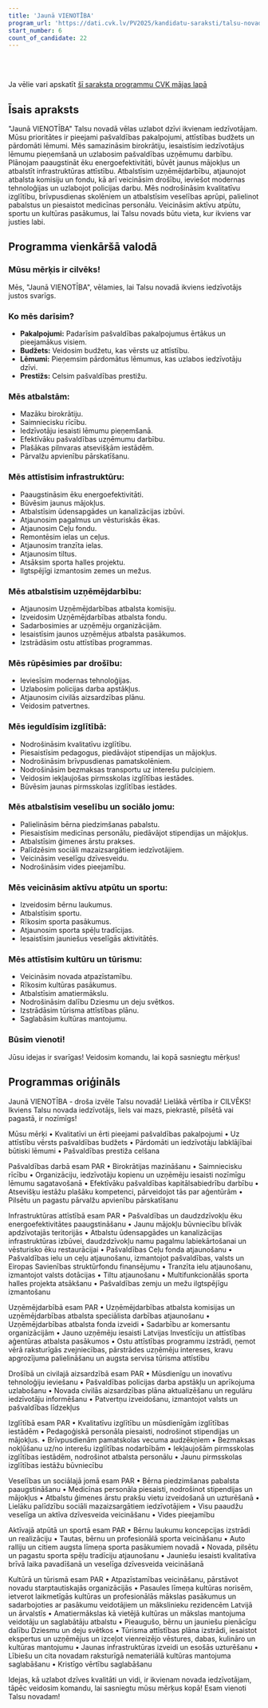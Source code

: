 ```yaml
---
title: 'Jaunā VIENOTĪBA'
program_url: 'https://dati.cvk.lv/PV2025/kandidatu-saraksti/talsu-novads/jauna-vienotiba'
start_number: 6
count_of_candidate: 22
---
```



<Badge text="Pašvaldības pakalpojumu pieejamība" variant="note" size="small" /> <Badge text="Infrastruktūras attīstība" variant="note" size="small" /> <Badge text="Uzņēmējdarbības atbalsts" variant="note" size="small" /> <Badge text="Drošība un civilā aizsardzība" variant="note" size="small" /> <Badge text="Izglītības un veselības aprūpe" variant="note" size="small" />

<br/><br/> 

<Card title='Šis ir mākslīga intelekta ģenerēts apraksts' icon='starlight'>
    Ja vēlie vari apskatīt <a href={frontmatter.program_url} target='_blank'>šī saraksta programmu CVK mājas lapā</a>
    </Card>

## Īsais apraksts

"Jaunā VIENOTĪBA" Talsu novadā vēlas uzlabot dzīvi ikvienam iedzīvotājam. Mūsu prioritātes ir pieejami pašvaldības pakalpojumi, attīstības budžets un pārdomāti lēmumi. Mēs samazināsim birokrātiju, iesaistīsim iedzīvotājus lēmumu pieņemšanā un uzlabosim pašvaldības uzņēmumu darbību. Plānojam paaugstināt ēku energoefektivitāti, būvēt jaunus mājokļus un atbalstīt infrastruktūras attīstību. Atbalstīsim uzņēmējdarbību, atjaunojot atbalsta komisiju un fondu, kā arī veicināsim drošību, ieviešot modernas tehnoloģijas un uzlabojot policijas darbu. Mēs nodrošināsim kvalitatīvu izglītību, brīvpusdienas skolēniem un atbalstīsim veselības aprūpi, palielinot pabalstus un piesaistot medicīnas personālu. Veicināsim aktīvu atpūtu, sportu un kultūras pasākumus, lai Talsu novads būtu vieta, kur ikviens var justies labi.

## Programma vienkāršā valodā

### Mūsu mērķis ir cilvēks!

Mēs, "Jaunā VIENOTĪBA", vēlamies, lai Talsu novadā ikviens iedzīvotājs justos svarīgs.

### Ko mēs darīsim?

*   **Pakalpojumi:** Padarīsim pašvaldības pakalpojumus ērtākus un pieejamākus visiem.
*   **Budžets:** Veidosim budžetu, kas vērsts uz attīstību.
*   **Lēmumi:** Pieņemsim pārdomātus lēmumus, kas uzlabos iedzīvotāju dzīvi.
*   **Prestižs:** Celsim pašvaldības prestižu.

### Mēs atbalstām:

*   Mazāku birokrātiju.
*   Saimniecisku rīcību.
*   Iedzīvotāju iesaisti lēmumu pieņemšanā.
*   Efektīvāku pašvaldības uzņēmumu darbību.
*   Plašākas pilnvaras atsevišķām iestādēm.
*   Pārvalžu apvienību pārskatīšanu.

### Mēs attīstīsim infrastruktūru:

*   Paaugstināsim ēku energoefektivitāti.
*   Būvēsim jaunus mājokļus.
*   Atbalstīsim ūdensapgādes un kanalizācijas izbūvi.
*   Atjaunosim pagalmus un vēsturiskās ēkas.
*   Atjaunosim Ceļu fondu.
*   Remontēsim ielas un ceļus.
*   Atjaunosim tranzīta ielas.
*   Atjaunosim tiltus.
*   Atsāksim sporta halles projektu.
*   Ilgtspējīgi izmantosim zemes un mežus.

### Mēs atbalstīsim uzņēmējdarbību:

*   Atjaunosim Uzņēmējdarbības atbalsta komisiju.
*   Izveidosim Uzņēmējdarbības atbalsta fondu.
*   Sadarbosimies ar uzņēmēju organizācijām.
*   Iesaistīsim jaunos uzņēmējus atbalsta pasākumos.
*   Izstrādāsim ostu attīstības programmas.

### Mēs rūpēsimies par drošību:

*   Ieviesīsim modernas tehnoloģijas.
*   Uzlabosim policijas darba apstākļus.
*   Atjaunosim civilās aizsardzības plānu.
*   Veidosim patvertnes.

### Mēs ieguldīsim izglītībā:

*   Nodrošināsim kvalitatīvu izglītību.
*   Piesaistīsim pedagogus, piedāvājot stipendijas un mājokļus.
*   Nodrošināsim brīvpusdienas pamatskolēniem.
*   Nodrošināsim bezmaksas transportu uz interešu pulciņiem.
*   Veidosim iekļaujošas pirmsskolas izglītības iestādes.
*   Būvēsim jaunas pirmsskolas izglītības iestādes.

### Mēs atbalstīsim veselību un sociālo jomu:

*   Palielināsim bērna piedzimšanas pabalstu.
*   Piesaistīsim medicīnas personālu, piedāvājot stipendijas un mājokļus.
*   Atbalstīsim ģimenes ārstu prakses.
*   Palīdzēsim sociāli mazaizsargātiem iedzīvotājiem.
*   Veicināsim veselīgu dzīvesveidu.
*   Nodrošināsim vides pieejamību.

### Mēs veicināsim aktīvu atpūtu un sportu:

*   Izveidosim bērnu laukumus.
*   Atbalstīsim sportu.
*   Rīkosim sporta pasākumus.
*   Atjaunosim sporta spēļu tradīcijas.
*   Iesaistīsim jauniešus veselīgās aktivitātēs.

### Mēs attīstīsim kultūru un tūrismu:

*   Veicināsim novada atpazīstamību.
*   Rīkosim kultūras pasākumus.
*   Atbalstīsim amatiermākslu.
*   Nodrošināsim dalību Dziesmu un deju svētkos.
*   Izstrādāsim tūrisma attīstības plānu.
*   Saglabāsim kultūras mantojumu.

### Būsim vienoti!

Jūsu idejas ir svarīgas! Veidosim komandu, lai kopā sasniegtu mērķus!

## Programmas oriģināls

Jaunā VIENOTĪBA - droša izvēle Talsu novadā!
Lielākā vērtība ir CILVĒKS! Ikviens Talsu novada iedzīvotājs, liels vai mazs, piekrastē, pilsētā vai pagastā, ir nozīmīgs!

Mūsu mērķi
• Kvalitatīvi un ērti pieejami pašvaldības pakalpojumi
• Uz attīstību vērsts pašvaldības budžets
• Pārdomāti un iedzīvotāju labklājībai būtiski lēmumi
• Pašvaldības prestiža celšana

Pašvaldības darbā esam PAR
• Birokrātijas mazināšanu
• Saimniecisku rīcību
• Organizāciju, iedzīvotāju kopienu un uzņēmēju iesaisti nozīmīgu lēmumu sagatavošanā
• Efektīvāku pašvaldības kapitālsabiedrību darbību
• Atsevišķu iestāžu plašāku kompetenci, pārveidojot tās par aģentūrām
• Pilsētu un pagastu pārvalžu apvienību pārskatīšanu

Infrastruktūras attīstībā esam PAR
• Pašvaldības un daudzdzīvokļu ēku energoefektivitātes paaugstināšanu
• Jaunu mājokļu būvniecību blīvāk apdzīvotajās teritorijās
• Atbalstu ūdensapgādes un kanalizācijas infrastruktūras izbūvei, daudzdzīvokļu namu pagalmu labiekārtošanai un vēsturisko ēku restaurācijai
• Pašvaldības Ceļu fonda atjaunošanu
• Pašvaldības ielu un ceļu atjaunošanu, izmantojot pašvaldības, valsts un Eiropas Savienības struktūrfondu finansējumu
• Tranzīta ielu atjaunošanu, izmantojot valsts dotācijas
• Tiltu atjaunošanu
• Multifunkcionālās sporta halles projekta atsākšanu
• Pašvaldības zemju un mežu ilgtspējīgu izmantošanu

Uzņēmējdarbībā esam PAR
• Uzņēmējdarbības atbalsta komisijas un uzņēmējdarbības atbalsta speciālista darbības atjaunošanu
• Uzņēmējdarbības atbalsta fonda izveidi
• Sadarbību ar komersantu organizācijām
• Jauno uzņēmēju iesaisti Latvijas Investīciju un attīstības aģentūras atbalsta pasākumos
• Ostu attīstības programmu izstrādi, ņemot vērā raksturīgās zvejniecības, pārstrādes uzņēmēju intereses, kravu apgrozījuma palielināšanu un augsta servisa tūrisma attīstību

Drošībā un civilajā aizsardzībā esam PAR
• Mūsdienīgu un inovatīvu tehnoloģiju ieviešanu
• Pašvaldības policijas darba apstākļu un aprīkojuma uzlabošanu
• Novada civilās aizsardzības plāna aktualizēšanu un regulāru iedzīvotāju informēšanu
• Patvertņu izveidošanu, izmantojot valsts un pašvaldības līdzekļus

Izglītībā esam PAR
• Kvalitatīvu izglītību un mūsdienīgām izglītības iestādēm
• Pedagoģiskā personāla piesaisti, nodrošinot stipendijas un mājokļus.
• Brīvpusdienām pamatskolas vecuma audzēkņiem
• Bezmaksas nokļūšanu uz/no interešu izglītības nodarbībām
• Iekļaujošām pirmsskolas izglītības iestādēm, nodrošinot atbalsta personālu
• Jaunu pirmsskolas izglītības iestāžu būvniecību

Veselības un sociālajā jomā esam PAR
• Bērna piedzimšanas pabalsta paaugstināšanu
• Medicīnas personāla piesaisti, nodrošinot stipendijas un mājokļus
• Atbalstu ģimenes ārstu prakšu vietu izveidošanā un uzturēšanā
• Lielāku palīdzību sociāli mazaizsargātiem iedzīvotājiem
• Visu paaudžu veselīga un aktīva dzīvesveida veicināšanu
• Vides pieejamību

Aktīvajā atpūtā un sportā esam PAR
• Bērnu laukumu koncepcijas izstrādi un realizāciju
• Tautas, bērnu un profesionālā sporta veicināšanu
• Auto ralliju un citiem augsta līmeņa sporta pasākumiem novadā
• Novada, pilsētu un pagastu sporta spēļu tradīciju atjaunošanu
• Jauniešu iesaisti kvalitatīva brīvā laika pavadīšanā un veselīga dzīvesveida veicināšanā

Kultūrā un tūrismā esam PAR
• Atpazīstamības veicināšanu, pārstāvot novadu starptautiskajās organizācijās
• ⁠Pasaules līmeņa kultūras norisēm, ietverot laikmetīgās kultūras un profesionālās mākslas pasākumus un sadarbojoties ar pasākumu veidotājiem un mākslinieku rezidencēm Latvijā un ārvalstīs
• Amatiermākslas kā vietējā kultūras un mākslas mantojuma veidotāju un saglabātāju atbalstu
• Pieaugušo, bērnu un jauniešu pienācīgu dalību Dziesmu un deju svētkos
• Tūrisma attīstības plāna izstrādi, iesaistot ekspertus un uzņēmējus un izceļot vienreizējo vēstures, dabas, kulināro un kultūras mantojumu
• Jaunas infrastruktūras izveidi un esošās uzturēšanu
• Lībiešu un cita novadam raksturīgā nemateriālā kultūras mantojuma saglabāšanu
• Kristīgo vērtību saglabāšanu

Idejas, kā uzlabot dzīves kvalitāti un vidi, ir ikvienam novada iedzīvotājam, tāpēc veidosim komandu, lai sasniegtu mūsu mērķus kopā!
Esam vienoti Talsu novadam!
